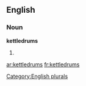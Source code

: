 
==English==

===Noun===
'''kettledrums'''

# {{plural of|[[kettledrum]]}}

[[Category:English plurals]]

[[ar:kettledrums]]
[[fr:kettledrums]]